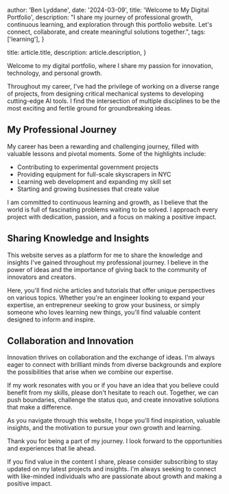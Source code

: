 
  author: 'Ben Lyddane',
  date: '2024-03-09',
  title: 'Welcome to My Digital Portfolio',
  description:
    "I share my journey of professional growth, continuous learning, and exploration through this portfolio website. Let's connect, collaborate, and create meaningful solutions together.",
  tags: ['learning'],
}

  title: article.title,
  description: article.description,
}


Welcome to my digital portfolio, where I share my passion for innovation, technology, and personal growth.

Throughout my career, I've had the privilege of working on a diverse range of projects, from designing critical mechanical systems to developing cutting-edge AI tools. I find the intersection of multiple disciplines to be the most exciting and fertile ground for groundbreaking ideas.

## My Professional Journey

My career has been a rewarding and challenging journey, filled with valuable lessons and pivotal moments. Some of the highlights include:

- Contributing to experimental government projects
- Providing equipment for full-scale skyscrapers in NYC
- Learning web development and expanding my skill set
- Starting and growing businesses that create value

I am committed to continuous learning and growth, as I believe that the world is full of fascinating problems waiting to be solved. I approach every project with dedication, passion, and a focus on making a positive impact.

## Sharing Knowledge and Insights

This website serves as a platform for me to share the knowledge and insights I've gained throughout my professional journey. I believe in the power of ideas and the importance of giving back to the community of innovators and creators.

Here, you'll find niche articles and tutorials that offer unique perspectives on various topics. Whether you're an engineer looking to expand your expertise, an entrepreneur seeking to grow your business, or simply someone who loves learning new things, you'll find valuable content designed to inform and inspire.

## Collaboration and Innovation

Innovation thrives on collaboration and the exchange of ideas. I'm always eager to connect with brilliant minds from diverse backgrounds and explore the possibilities that arise when we combine our expertise.

If my work resonates with you or if you have an idea that you believe could benefit from my skills, please don't hesitate to reach out. Together, we can push boundaries, challenge the status quo, and create innovative solutions that make a difference.

As you navigate through this website, I hope you'll find inspiration, valuable insights, and the motivation to pursue your own growth and learning.

Thank you for being a part of my journey. I look forward to the opportunities and experiences that lie ahead.

If you find value in the content I share, please consider subscribing to stay updated on my latest projects and insights. I'm always seeking to connect with like-minded individuals who are passionate about growth and making a positive impact.
